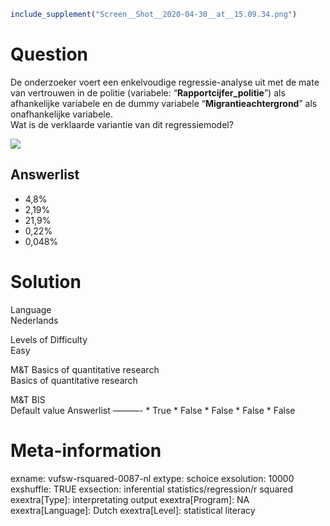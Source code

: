 ```r
include_supplement("Screen__Shot__2020-04-30__at__15.09.34.png")
```

Question
========
De onderzoeker voert een enkelvoudige regressie-analyse uit met de mate
van vertrouwen in de politie (variabele: "**Rapportcijfer\_politie**")
als afhankelijke variabele en de dummy variabele
"**Migrantieachtergrond**" als onafhankelijke variabele.  
Wat is de verklaarde variantie van dit regressiemodel?   
  
![](Screen__Shot__2020-04-30__at__15.09.34.png)

Answerlist
----------
* 4,8%
* 2,19%
* 21,9%
* 0,22%
* 0,048%

Solution
========











Language  
Nederlands

Levels of Difficulty  
Easy

M&T Basics of quantitative research  
Basics of quantitative research

M&T BIS  
Default value
Answerlist
----------
* True
* False
* False
* False
* False

Meta-information
================
exname: vufsw-rsquared-0087-nl
extype: schoice
exsolution: 10000
exshuffle: TRUE
exsection: inferential statistics/regression/r squared
exextra[Type]: interpretating output
exextra[Program]: NA
exextra[Language]: Dutch
exextra[Level]: statistical literacy


